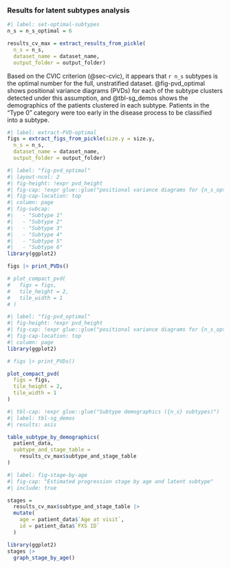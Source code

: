 ### Results for latent subtypes analysis {#sec-latent-subtypes .appendix}

```r
#| label: set-optimal-subtypes
n_s = n_s_optimal = 6

results_cv_max = extract_results_from_pickle(
  n_s = n_s,
  dataset_name = dataset_name,
  output_folder = output_folder)
```

Based on the CVIC criterion (@sec-cvic), it appears that `r n_s` subtypes is the optimal number for the full, unstratified dataset.
@fig-pvd_optimal shows positional variance diagrams (PVDs) for each of the subtype clusters detected under this assumption, and @tbl-sg_demos shows the demographics of the patients clustered in each subtype. Patients in the "Type 0" category were too early in the disease process to be classified into a subtype.

```r
#| label: extract-PVD-optimal
figs = extract_figs_from_pickle(size.y = size.y,
  n_s = n_s,
  dataset_name = dataset_name,
  output_folder = output_folder)
```

::: landscape

```r
#| label: "fig-pvd_optimal"
#| layout-ncol: 2
#| fig-height: !expr pvd_height
#| fig-cap: !expr glue::glue("positional variance diagrams for {n_s_optimal} subtypes")
#| fig-cap-location: top
#| column: page
#| fig-subcap:
#|   - "Subtype 1"
#|   - "Subtype 2"
#|   - "Subtype 3"
#|   - "Subtype 4"
#|   - "Subtype 5"
#|   - "Subtype 6"
library(ggplot2)

figs |> print_PVDs()

# plot_compact_pvd(
#   figs = figs,
#   tile_height = 2,
#   tile_width = 1
# )

```

```r
#| label: "fig-pvd_optimal"
#| fig-height: !expr pvd_height
#| fig-cap: !expr glue::glue("positional variance diagrams for {n_s_optimal} subtypes")
#| fig-cap-location: top
#| column: page
library(ggplot2)

# figs |> print_PVDs()

plot_compact_pvd(
  figs = figs,
  tile_height = 2,
  tile_width = 1
)

```

```r
#| tbl-cap: !expr glue::glue("Subtype demographics ({n_s} subtypes)")
#| label: tbl-sg_demos
#| results: asis

table_subtype_by_demographics(
  patient_data,
  subtype_and_stage_table = 
    results_cv_max$subtype_and_stage_table
)

```

:::

```r
#| label: fig-stage-by-age
#| fig-cap: "Estimated progression stage by age and latent subtype"
#| include: true

stages = 
  results_cv_max$subtype_and_stage_table |> 
  mutate(
    age = patient_data$`Age at visit`,
    id = patient_data$`FXS ID`
  )

library(ggplot2)
stages |>
  graph_stage_by_age()
  


```


